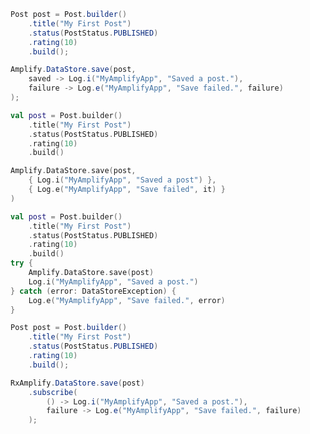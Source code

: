 <BlockSwitcher>
<Block name="Java">

```java
Post post = Post.builder()
    .title("My First Post")
    .status(PostStatus.PUBLISHED)
    .rating(10)
    .build();

Amplify.DataStore.save(post,
    saved -> Log.i("MyAmplifyApp", "Saved a post."),
    failure -> Log.e("MyAmplifyApp", "Save failed.", failure)
);
```

</Block>
<Block name="Kotlin - Callbacks">

```kotlin
val post = Post.builder()
    .title("My First Post")
    .status(PostStatus.PUBLISHED)
    .rating(10)
    .build()

Amplify.DataStore.save(post,
    { Log.i("MyAmplifyApp", "Saved a post") },
    { Log.e("MyAmplifyApp", "Save failed", it) }
)
```

</Block>
<Block name="Kotlin - Coroutines (Beta)">

```kotlin
val post = Post.builder()
    .title("My First Post")
    .status(PostStatus.PUBLISHED)
    .rating(10)
    .build()
try {
    Amplify.DataStore.save(post)
    Log.i("MyAmplifyApp", "Saved a post.")
} catch (error: DataStoreException) {
    Log.e("MyAmplifyApp", "Save failed.", error)
}
```

</Block>
<Block name="RxJava">

```java
Post post = Post.builder()
    .title("My First Post")
    .status(PostStatus.PUBLISHED)
    .rating(10)
    .build();

RxAmplify.DataStore.save(post)
    .subscribe(
        () -> Log.i("MyAmplifyApp", "Saved a post."),
        failure -> Log.e("MyAmplifyApp", "Save failed.", failure)
    );
```

</Block>
</BlockSwitcher>
